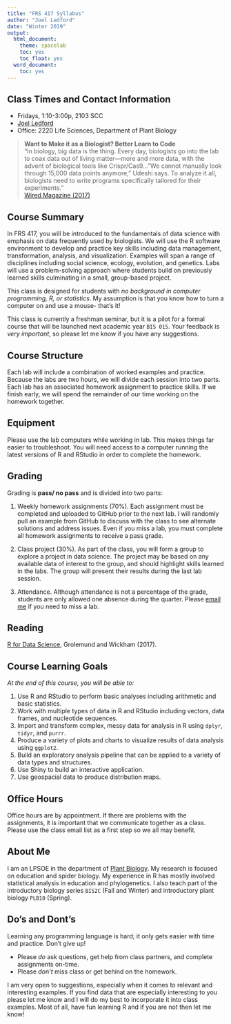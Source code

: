 ```yaml
---
title: "FRS 417 Syllabus"
author: "Joel Ledford"
date: "Winter 2019"
output:
  html_document:
    theme: spacelab
    toc: yes
    toc_float: yes
  word_document:
    toc: yes
---    
```


## Class Times and Contact Information
+ Fridays, 1:10-3:00p, 2103 SCC
+ [Joel Ledford](mailto:jmledford@ucdavis.edu)
+ Office: 2220 Life Sciences, Department of Plant Biology

> **Want to Make it as a Biologist? Better Learn to Code**  
> "In biology, big data is the thing. Every day, biologists go into the lab to coax data out of living matter—more and more data, with the advent of biological tools like Crispr/Cas9..."We cannot manually look through 15,000 data points anymore," Udeshi says. To analyze it all, biologists need to write programs specifically tailored for their experiments."  
> [Wired Magazine (2017)](https://www.wired.com/2017/03/biologists-teaching-code-survive/)

## Course Summary
In FRS 417, you will be introduced to the fundamentals of data science with emphasis on data frequently used by biologists. We will use the R software environment to develop and practice key skills including data management, transformation, analysis, and visualization. Examples will span a range of disciplines including social science, ecology, evolution, and genetics. Labs will use a problem-solving approach where students build on previously learned skills culminating in a small, group-based project. 

This class is designed for students with *no background in computer programming, R, or statistics*. My assumption is that you know how to turn a computer on and use a mouse- that's it!  

This class is currently a freshman seminar, but it is a pilot for a formal course that will be launched next academic year `BIS 015`. Your feedback is *very important*, so please let me know if you have any suggestions.  

## Course Structure
Each lab will include a combination of worked examples and practice. Because the labs are two hours, we will divide each session into two parts. Each lab has an associated homework assignment to practice skills. If we finish early, we will spend the remainder of our time working on the homework together.  

## Equipment
Please use the lab computers while working in lab. This makes things far easier to troubleshoot. You will need access to a computer running the latest versions of R and RStudio in order to complete the homework.  

## Grading
Grading is **pass/ no pass** and is divided into two parts:  

1. Weekly homework assignments (70%). Each assignment must be completed and uploaded to GitHub prior to the next lab. I will randomly pull an example from GitHub to discuss with the class to see alternate solutions and address issues. Even if you miss a lab, you must complete all homework assignments to receive a pass grade.  

2. Class project (30%). As part of the class, you will form a group to explore a project in data science. The project may be based on any available data of interest to the group, and should highlight skills learned in the labs. The group will present their results during the last lab session.

3. Attendance. Although attendance is not a percentage of the grade, students are only allowed one absence during the quarter. Please [email me](mailto:jmledford@ucdavis.edu) if you need to miss a lab.

## Reading
[R for Data Science](https://r4ds.had.co.nz/), Grolemund and Wickham (2017).  

## Course Learning Goals
*At the end of this course, you will be able to:*  

1. Use R and RStudio to perform basic analyses including arithmetic and basic statistics.  
2. Work with multiple types of data in R and RStudio including vectors, data frames, and nucleotide sequences.  
3. Import and transform complex, messy data for analysis in R using `dplyr`, `tidyr`, and `purrr`.  
4. Produce a variety of plots and charts to visualize results of data analysis using `ggplot2`.  
5. Build an exploratory analysis pipeline that can be applied to a variety of data types and structures.  
6. Use Shiny to build an interactive application.  
7. Use geospacial data to produce distribution maps.  

## Office Hours
Office hours are by appointment. If there are problems with the assignments, it is important that we communicate together as a class. Please use the class email list as a first step so we all may benefit.

## About Me
I am an LPSOE in the department of [Plant Biology](http://www-plb.ucdavis.edu/). My research is focused on education and spider biology. My experience in R has mostly involved statistical analysis in education and phylogenetics. I also teach part of the introductory biology series `BIS2C` (Fall and Winter) and introductory plant biology `PLB10` (Spring).

## Do's and Dont's
Learning any programming language is hard; it only gets easier with time and practice. Don't give up!  

+ Please *do* ask questions, get help from class partners, and complete assignments on-time.  
+ Please *don't* miss class or get behind on the homework.

I am very open to suggestions, especially when it comes to relevant and interesting examples. If you find data that are especially interesting to you please let me know and I will do my best to incorporate it into class examples. Most of all, have fun learning R and if you are not then let me know!  